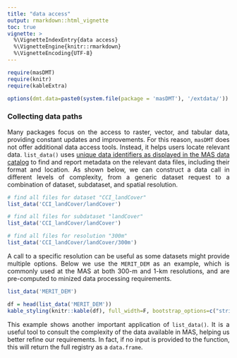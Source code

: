 ```yaml
---
title: "data access"
output: rmarkdown::html_vignette
toc: true
vignette: >
  %\VignetteIndexEntry{data access}
  %\VignetteEngine{knitr::rmarkdown}
  %\VignetteEncoding{UTF-8}
---
```


```r

require(masDMT)
require(knitr)
require(kableExtra)

options(dmt.data=paste0(system.file(package = 'masDMT'), '/extdata/'))

```

### Collecting data paths
<p align="justify">
Many packages focus on the access to raster, vector, and tabular data, providing constant updates and improvements. For this reason, `masDMT` does not offer additional data access tools. Instead, it helps users locate relevant data. `list_data()` uses <a href="https://macroecology-society.github.io/data-catalog/"> unique data identifiers as displayed in the MAS data catalog</a> to find and report metadata on the relevant data files, including their format and location. As shown below, we can construct a data call in different levels of complexity, from a generic dataset request to a combination of dataset, subdataset, and spatial resolution.
</p>

```r
# find all files for dataset "CCI_landCover"
list_data('CCI_landCover/landCover')

# find all files for subdataset "landCover"
list_data('CCI_landCover/landCover')

# find all files for resolution "300m"
list_data('CCI_landCover/landCover/300m')

```

<p align="justify">
A call to a specific resolution can be useful as some datasets might provide multiple options. Below we use the `MERIT_DEM` as an example, which is commonly used at the MAS at both 300-m and 1-km resolutions, and are pre-computed to minized data processing requirements.
<p>

```r
list_data('MERIT_DEM')
```

```r
df = head(list_data('MERIT_DEM'))
kable_styling(knitr::kable(df), full_width=F, bootstrap_options=c("striped", "hover", "condensed"), font_size=8)

```

<p align="justify">
This example shows another important application of `list_data()`. It is a useful tool to consult the complexity of the data available in MAS, helping us better refine our requirements. In fact, if no input is provided to the function, this will return the full registry as a `data.frame`.
<p>
